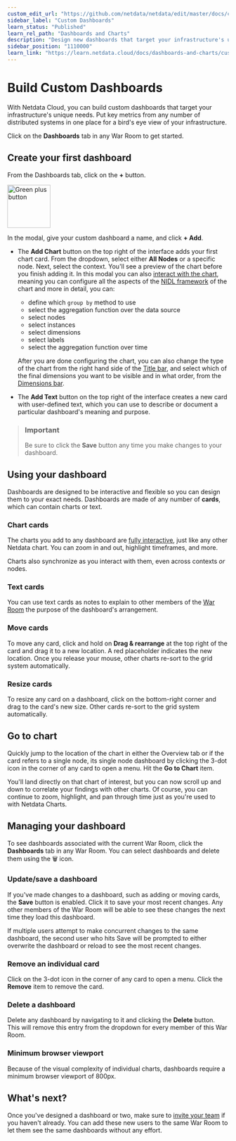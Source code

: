 ```yaml
---
custom_edit_url: "https://github.com/netdata/netdata/edit/master/docs/cloud/visualize/dashboards.md"
sidebar_label: "Custom Dashboards"
learn_status: "Published"
learn_rel_path: "Dashboards and Charts"
description: "Design new dashboards that target your infrastructure's unique needs and share them with your team fortargeted visual anomaly detection or incident response."
sidebar_position: "1110000"
learn_link: "https://learn.netdata.cloud/docs/dashboards-and-charts/custom-dashboards"
---
```


# Build Custom Dashboards

With Netdata Cloud, you can build custom dashboards that target your infrastructure's unique needs. Put key metrics from
any number of distributed systems in one place for a bird's eye view of your infrastructure.

Click on the **Dashboards** tab in any War Room to get started.

## Create your first dashboard

From the Dashboards tab, click on the **+** button.

<img width="98" alt=" Green plus button " src="https://github.com/netdata/netdata/assets/73346910/511e2b38-e751-4a88-bc7d-bcd49764b7f6"/>


In the modal, give your custom dashboard a name, and click **+ Add**.

- The **Add Chart** button on the top right of the interface adds your first chart card. From the dropdown, select either **All Nodes** or a specific
node. Next, select the context. You'll see a preview of the chart before you finish adding it. In this modal you can also [interact with the chart](/docs/dashboards-and-charts/netdata-charts), meaning you can configure all the aspects of the [NIDL framework](/docs/dashboards-and-charts/netdata-charts#nidl-framework) of the chart and more in detail, you can:
  - define which `group by` method to use
  - select the aggregation function over the data source
  - select nodes
  - select instances
  - select dimensions
  - select labels
  - select the aggregation function over time
  
  After you are done configuring the chart, you can also change the type of the chart from the right hand side of the [Title bar](/docs/dashboards-and-charts/netdata-charts#title-bar), and select which of the final dimensions you want to be visible and in what order, from the [Dimensions bar](/docs/dashboards-and-charts/netdata-charts#dimensions-bar).

- The **Add Text** button on the top right of the interface creates a new card with user-defined text, which you can use to describe or document a
particular dashboard's meaning and purpose.

> ### Important
>
> Be sure to click the **Save** button any time you make changes to your dashboard.


## Using your dashboard

Dashboards are designed to be interactive and flexible so you can design them to your exact needs. Dashboards are made
of any number of **cards**, which can contain charts or text.

### Chart cards

The charts you add to any dashboard are [fully interactive](/docs/dashboards-and-charts/netdata-charts), just like any other Netdata chart. You can zoom in and out, highlight timeframes, and more.

Charts also synchronize as you interact with them, even across contexts _or_ nodes.

### Text cards

You can use text cards as notes to explain to other members of the [War Room](/docs/dashboards-and-charts/organize-your-infrastructure-and-invite-your-team#netdata-cloud-war-rooms) the purpose of the dashboard's arrangement. 

### Move cards

To move any card, click and hold on **Drag & rearrange** at the top right of the card and drag it to a new location. A red placeholder indicates the
new location. Once you release your mouse, other charts re-sort to the grid system automatically.

### Resize cards

To resize any card on a dashboard, click on the bottom-right corner and drag to the card's new size. Other cards re-sort
to the grid system automatically.

## Go to chart

Quickly jump to the location of the chart in either the Overview tab or if the card refers to a single node, its single node dashboard by clicking the 3-dot icon in the corner of any card to open a menu. Hit the **Go to Chart** item.

You'll land directly on that chart of interest, but you can now scroll up and down to correlate your findings with other
charts. Of course, you can continue to zoom, highlight, and pan through time just as you're used to with Netdata Charts.

## Managing your dashboard

To see dashboards associated with the current War Room, click the **Dashboards** tab in any War Room. You can select
dashboards and delete them using the 🗑️ icon.

### Update/save a dashboard

If you've made changes to a dashboard, such as adding or moving cards, the **Save** button is enabled. Click it to save
your most recent changes. Any other members of the War Room will be able to see these changes the next time they load
this dashboard.

If multiple users attempt to make concurrent changes to the same dashboard, the second user who hits Save will be
prompted to either overwrite the dashboard or reload to see the most recent changes.

### Remove an individual card

Click on the 3-dot icon in the corner of any card to open a menu. Click the **Remove** item to remove the card.

### Delete a dashboard

Delete any dashboard by navigating to it and clicking the **Delete** button. This will remove this entry from the
dropdown for every member of this War Room.

### Minimum browser viewport

Because of the visual complexity of individual charts, dashboards require a minimum browser viewport of 800px.

## What's next?

Once you've designed a dashboard or two, make sure
to [invite your team](/docs/dashboards-and-charts/organize-your-infrastructure-and-invite-your-team#invite-your-team) if
you haven't already. You can add these new users to the same War Room to let them see the same dashboards without any
effort.
